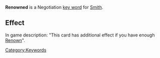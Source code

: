 '''Renowned''' is a Negotiation [[Key Words|key word]] for [[Smith]].

==Effect==
In game description: "This card has additional effect if you have enough [[Renown]]".

[[Category:Keywords]]